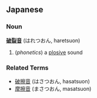 ==Japanese==
===Noun===
'''[[破裂]][[音]]''' (はれつおん, haretsuon)

#(''phonetics'') a [[plosive]] sound
===Related Terms===
*[[破擦音]] (はさつおん, hasatsuon)
*[[摩擦音]] (まさつおん, masatsuon)
